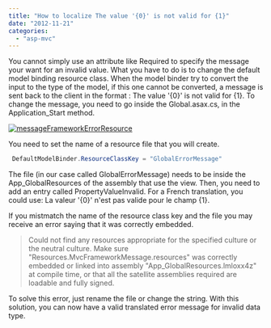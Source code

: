 ```yaml
---
title: "How to localize The value '{0}' is not valid for {1}"
date: "2012-11-21"
categories: 
  - "asp-mvc"
---
```


You cannot simply use an attribute like Required to specify the message your want for an invalid value. What you have to do is to change the default model binding resource class. When the model binder try to convert the input to the type of the model, if this one cannot be converted, a message is sent back to the client in the format : The value '{0}' is not valid for {1}. To change the message, you need to go inside the Global.asax.cs, in the Application\_Start method.

[![](http://patrickdesjardins.com/blog/wp-content/uploads/2012/10/messageFrameworkErrorResource-400x103.png "messageFrameworkErrorResource")](http://patrickdesjardins.com/blog/?attachment_id=1662)

You need to set the name of a resource file that you will create.


```csharp
 DefaultModelBinder.ResourceClassKey = "GlobalErrorMessage" 
```

The file (in our case called GlobalErrorMessage) needs to be inside the App\_GlobalResources of the assembly that use the view. Then, you need to add an entry called PropertyValueInvalid. For a French translation, you could use: La valeur '{0}' n'est pas valide pour le champ {1}.

If you mistmatch the name of the resource class key and the file you may receive an error saying that it was correctly embedded.

> Could not find any resources appropriate for the specified culture or the neutral culture. Make sure "Resources.MvcFrameworkMessage.resources" was correctly embedded or linked into assembly "App\_GlobalResources.lmloxx4z" at compile time, or that all the satellite assemblies required are loadable and fully signed.

To solve this error, just rename the file or change the string. With this solution, you can now have a valid translated error message for invalid data type.
